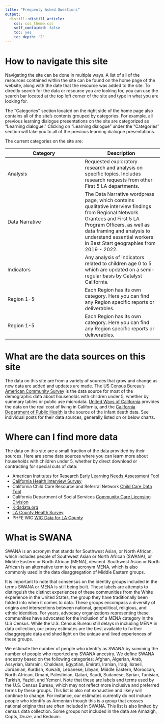 ```yaml
---
title: "Frequenty Asked Questions"
output:
  distill::distill_article:
    css: css_theme.css
    self_contained: false
    toc: yes
    toc_depth: '2'
---
```


# How to navigate this site

Navigating the site can be done in multiple ways. A list of all of the resources contained within the site can be found on the home page of the website, along with the date that the resource was added to the site. To directly search for the data or resource you are looking for, you can use the search bar located at the top left corner of the site and type in what you are looking for. 

The "Categories" section located on the right side of the home page also contains all of the site's contents grouped by categories. For example, all previous learning dialogue presentations on the site are categorized as "Learning dialogue." Clicking on "Learning dialogue" under the "Categories" section will take you to all of the previous learning dialogue presentations.  

The current categories on the site are:

Category | Description
------------- | -------------
Analysis | Requested exploratory research and analysis on specific topics. Includes research requests from other First 5 LA departments.
Data Narrative | The Data Narrative wordpress page, which contains qualitative interview findings from Regional Network Grantees and First 5 LA Program Officers, as well as data framing and analysis to understand essential workers in Best Start geographies from 2019 - 2022.
Indicators | Any analysis of indicators related to children age 0 to 5 which are updated on a semi-regular basis by Catalyst California.
Region 1-5 | Each Region has its own category. Here you can find any Region specific reports or deliverables.
Region 1-5 | Each Region has its own category. Here you can find any Region specific reports or deliverables.

# What are the data sources on this site

The data on this site are from a variety of sources that grow and change as new data are added and updates are made. The US [Census Bureau’s American Community Survey](https://www.census.gov/programs-surveys/acs) is the data source for most of the demographic data about households with children under 5, whether by summary tables or public use microdata. [United Ways of California](https://unitedwaysca.org/realcost/) provides the data on the real cost of living in California, and the [California Department of Public Health](https://data.chhs.ca.gov/) is the source of the infant death data. See individual posts for their data sources, generally listed on or below charts.

# Where can I find more data

The data on this site are a small fraction of the data provided by their sources. Here are some data sources where you can learn more about households with children under 5, whether by direct download or contracting for special cuts of data:

* American Institutes for Research [Early Learning Needs Assessment Tool](https://elneedsassessment.org/)
* [California Health Interview Survey](https://ask.chis.ucla.edu/ask/SitePages/AskChisLogin.aspx?ReturnUrl=%2fAskCHIS%2ftools%2f_layouts%2fAuthenticate.aspx%3fSource%3d%252FAskCHIS%252Ftools%252F%255Flayouts%252FAskChisTool%252Fhome%252Easpx&Source=%2FAskCHIS%2Ftools%2F%5Flayouts%2FAskChisTool%2Fhome%2Easpx)
* California Child Care Resource and Referral Network [Child Care Data Tool](https://rrnetwork.org/research/child-care-data-tool#!0)
* California Department of Social Services [Community Care Licensing Division](https://www.ccld.dss.ca.gov/carefacilitysearch/)
* [Kidsdata.org](https://www.kidsdata.org/?site=full)
* [LA County Health Survey](http://www.publichealth.lacounty.gov/ha/hasurveyintro.htm)
* PHFE WIC [WIC Data for LA County](http://www.publichealth.lacounty.gov/ha/hasurveyintro.htm)

# What is SWANA

SWANA is an acronym that stands for Southwest Asian, or North African, which includes people of Southwest Asian or North African (SWANA), or Middle Eastern or North African (MENA), descent. Southwest Asian or North African is an alternative term to the acronym MENA, which is also commonly used in the data disaggregation of Middle Eastern groups. 

It is important to note that consensus on the identity groups included in the terms SWANA or MENA is still being built. These labels are attempts to distinguish the distinct experiences of these communities from the White experience in the United States, the group they have traditionally been folded into when it comes to data. These groups encompass a diversity of origins and intersections between national, geopolitical, religious, and ethnic identities. For years, advocacy organizations representing these communities have advocated for the inclusion of a MENA category in the U.S Census. While the U.S. Census Bureau still delays in including MENA in data collection, our proxy estimates are the best available to further disaggregate data and shed light on the unique and lived experiences of these groups.

We estimate the number of people who identify as SWANA by summing the number of people who reported any SWANA ancestry. We define SWANA ancestry based on the following categories: Afghan, Algerian, Arab, Assyrian, Bahraini, Chaldean, Egyptian, Emirati, Iranian, Iraqi, Israeli, Jordanian, Kurdish, Kuwaiti, Lebanese, Libyan, Middle Eastern, Moroccan, North African, Omani, Palestinian, Qatari, Saudi, Sudanese, Syrian, Tunisian, Turkish, Yazidi, and Yemeni. Note that these are labels and terms used by the U.S. Census Bureau, which may not reflect more inclusive and preferred terms by these groups. This list is also not exhaustive and likely will continue to change. For instance, our estimates currently do not include people who identify as Armenian though this is a group that crosses national origins that are often included in SWANA. This list is also limited by census data collection. Some groups not included in the data are Amazigh, Copts, Druze, and Bedouin.
